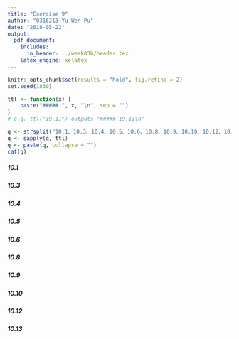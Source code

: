 ```yaml
---
title: "Exercise 9"
author: "0316213 Yu-Wen Pu"
date: "2018-05-22"
output:
  pdf_document:
    includes:
      in_header: ../week03b/header.tex
    latex_engine: xelatex
---
```


```r
knitr::opts_chunk$set(results = "hold", fig.retina = 2)
set.seed(1830)
```

```r
ttl <- function(x) {
    paste("##### ", x, "\n", sep = "")
}
# e.g. ttl("19.11") outputs "##### 19.11\n"
```

```r
q <- strsplit("10.1、10.3、10.4、10.5、10.6、10.8、10.9、10.10、10.12、10.13", "、")
q <- sapply(q, ttl)
q <- paste(q, collapse = "")
cat(q)
```

##### 10.1

##### 10.3

##### 10.4

##### 10.5

##### 10.6

##### 10.8

##### 10.9

##### 10.10

##### 10.12

##### 10.13
